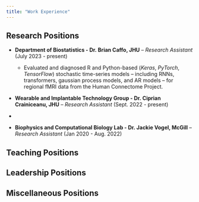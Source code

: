 ```yaml
---
title: "Work Experience"
---
```


## Research Positions

- **Department of Biostatistics - Dr. Brian Caffo, JHU** -- *Research Assistant* (July 2023 - present)

  - Evaluated and diagnosed R and Python-based (*Keras*, *PyTorch*, *TensorFlow*) stochastic time-series models -- including RNNs, transformers, gaussian process models, and AR models -- for regional fMRI data from the Human Connectome Project.

- **Wearable and Implantable Technology Group - Dr. Ciprian Crainiceanu, JHU** -- *Research Assistant* (Sept. 2022 - present)
- 

- **Biophysics and Computational Biology Lab - Dr. Jackie Vogel, McGill** -- *Research Assistant* (Jan 2020 - Aug. 2022)

## Teaching Positions


## Leadership Positions


## Miscellaneous Positions